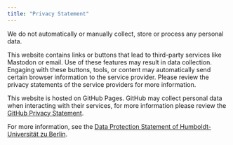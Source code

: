 ```yaml
---
title: "Privacy Statement"
---
```


We do not automatically or manually collect, store or process any personal data.

This website contains links or buttons that lead to third-party services like Mastodon or email. Use of these features may result in data collection. Engaging with these buttons, tools, or content may automatically send certain browser information to the service provider. Please review the privacy statements of the service providers for more information.

This website is hosted on GitHub Pages. GitHub may collect personal data when interacting with their services, for more information please review the [GitHub Privacy Statement](https://docs.github.com/en/site-policy/privacy-policies/github-general-privacy-statement).

For more information, see the [Data Protection Statement of Humboldt-Universität zu Berlin](https://www.hu-berlin.de/en/hu-en/imprint/data-protection-statement).
